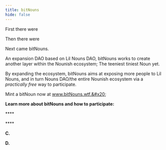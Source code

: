 ```yaml
---
title: bitNouns
hide: false
---
```


First there were <Nutshell glossaryEntry="content/glossary/NounsDAO.mdx" children="NounsDAO." />

Then there were <Nutshell glossaryEntry="content/glossary/Lil-Nouns-DAO.mdx" children="Lil Nouns." />

Next came bitNouns.

An expansion DAO based on Lil Nouns DAO, bitNouns works to create another layer within the Nounish ecosystem; The teeniest tiniest Noun yet.&#x20;

By expanding the ecosystem, bitNouns aims at exposing more people to Lil Nouns, and in turn Nouns DAO/the entire Nounish ecosystem via a *practically free* way to participate.

Mint a bitNoun now at www.bitNouns.wtf.&#x20;

**Learn more about bitNouns and how to participate:**

****<Nutshell glossaryEntry="content/glossary/bitNouns-Summary.mdx" children="Summary" />

<Nutshell glossaryEntry="content/glossary/bitNouns-5-Minute-Auctions.mdx" children="5 Minute Auctions" />&#x20;

****<Nutshell glossaryEntry="content/glossary/bitNouns-Bidding-and-Settling-Auctions.mdx" children="Bidding and Settling Auctions" />&#x20;

**C.**

**D.**
